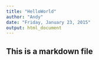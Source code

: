 ```yaml
---
title: "HelloWorld"
author: "Andy"
date: "Friday, January 23, 2015"
output: html_document
---
```


## This is a markdown file